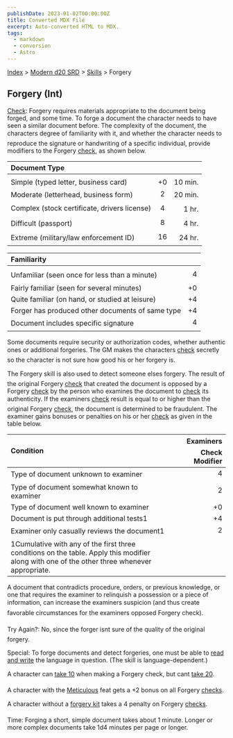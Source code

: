 ```yaml
---
publishDate: 2023-01-02T00:00:00Z
title: Converted MDX File
excerpt: Auto-converted HTML to MDX.
tags:
  - markdown
  - conversion
  - Astro
---
```






[Index](-index) > [Modern d20 SRD](modern-d20-srd-index) > [Skills](modern-d20-srd-skills-index) > Forgery




## Forgery (Int)


[Check](modern-d20-srd-skills-skill-basics-php#skill-check-index): Forgery requires materials appropriate to the document being forged, and some time. To forge a document the character needs to have seen a similar document before.  The complexity of the document, the characters degree of familiarity with it, and whether the character needs to reproduce the signature or handwriting of a specific individual, provide modifiers to the Forgery [check](modern-d20-srd-skills-skill-basics-php#skill-check-index), as shown below.


| Document Type |  |  |
| :--------------- | :--: | --: |
|  |  |  |
| Simple (typed letter, business card) | +0 | 10 min. |
| Moderate (letterhead, business form) | 2 | 20 min. |
| Complex (stock certificate, drivers license) | 4 | 1 hr. |
| Difficult (passport) | 8 | 4 hr. |
| Extreme (military/law enforcement ID) | 16 | 24 hr. |



| Familiarity |  |
| :------------- | --: |
|  |  |
| Unfamiliar (seen once for less than a minute) | 4 |
| Fairly familiar (seen for several minutes) | +0 |
| Quite familiar (on hand, or studied at leisure) | +4 |
| Forger has produced other documents of same type | +4 |
| Document includes specific signature | 4 |




Some documents require security or authorization codes, whether authentic ones or additional forgeries. The GM makes the characters [check](modern-d20-srd-skills-skill-basics-php#skill-check-index) secretly so the character is not sure how good his or her forgery is.



The Forgery skill is also used to detect someone elses forgery. The result of the original Forgery [check](modern-d20-srd-skills-skill-basics-php#skill-check-index) that created the document is opposed by a Forgery [check](modern-d20-srd-skills-skill-basics-php#skill-check-index) by the person who examines the document to [check](modern-d20-srd-skills-skill-basics-php#skill-check-index) its authenticity. If the examiners [check](modern-d20-srd-skills-skill-basics-php#skill-check-index) result is equal to or higher than the original Forgery [check](modern-d20-srd-skills-skill-basics-php#skill-check-index), the document is determined to be fraudulent. The examiner gains bonuses or penalties on his or her [check](modern-d20-srd-skills-skill-basics-php#skill-check-index) as given in the table below.


| Condition | Examiners Check Modifier |
| :----------- | ---------------------------: |
| Type of document unknown to examiner | 4 |
| Type of document somewhat known to examiner | 2 |
| Type of document well known to examiner | +0 |
| Document is put through additional tests1 | +4 |
| Examiner only casually reviews the document1 | 2 |
| 1Cumulative with any of the first three conditions on the table. Apply this modifier along with one of the other three whenever appropriate. |  |




A document that contradicts procedure, orders, or previous knowledge, or one that requires the examiner to relinquish a possession or a piece of information, can increase the examiners suspicion (and thus create favorable circumstances for the examiners opposed Forgery check).



Try Again?: No, since the forger isnt sure of the quality of the original forgery.



Special: To forge documents and detect forgeries, one must be able to [read
and write](modern-d20-srd-skills-read-write-language) the language in question. (The skill is language-dependent.)



A character can [take
10](modern-d20-srd-skills-skill-basics-php#take10-index) when making a Forgery check, but cant [take
20](modern-d20-srd-skills-skill-basics-php#take20-index).



A character with the [Meticulous](modern-d20-srd-feats-meticulous) feat gets a +2 bonus on all Forgery [checks](modern-d20-srd-skills-skill-basics-php#skill-check-index).



A character without a [forgery
kit](modern-d20-srd-equipment-professional-equipment) takes a 4 penalty on Forgery [checks](modern-d20-srd-skills-skill-basics-php#skill-check-index).



Time: Forging a short, simple document takes about 1 minute. Longer or more complex documents take 1d4 minutes per page or longer.



